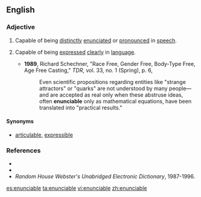 ==English==

===Adjective===
{{en-adj}}

# {{label|en|of words, linguistic expressions, etc.}} Capable of being [[distinctly]] [[enunciate]]d or [[pronounce]]d in [[speech]].
# {{label|en|of ideas, thoughts, etc.}} Capable of being [[express]]ed [[clearly]] in [[language]].
#* '''1989''', Richard Schechner, "Race Free, Gender Free, Body-Type Free, Age Free Casting," ''TDR'', vol. 33, no. 1 (Spring), p. 6,
#*: Even scientific propositions regarding entities like "strange attractors" or "quarks" are not understood by many people—and are accepted as real only when these abstruse ideas, often '''enunciable''' only as mathematical equations, have been translated into "practical results."

====Synonyms====
* [[articulable]], [[expressible]]

===References===
* {{R:Webster 1913}}
* {{R:Dictionary.com}}
* ''Random House Webster's Unabridged Electronic Dictionary'', 1987-1996.

[[es:enunciable]]
[[ta:enunciable]]
[[vi:enunciable]]
[[zh:enunciable]]